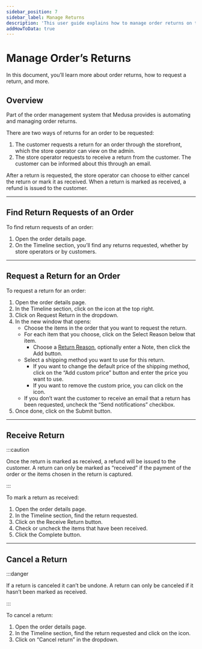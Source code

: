 ```yaml
---
sidebar_position: 7
sidebar_label: Manage Returns
description: 'This user guide explains how to manage order returns on the Medusa Admin. Learn how to request a return for an order, mark a return as received, and cancel a return.'
addHowToData: true
---
```



# Manage Order’s Returns

In this document, you’ll learn more about order returns, how to request a return, and more.

## Overview

Part of the order management system that Medusa provides is automating and managing order returns.

There are two ways of returns for an order to be requested:

1. The customer requests a return for an order through the storefront, which the store operator can view on the admin.
2. The store operator requests to receive a return from the customer. The customer can be informed about this through an email.

After a return is requested, the store operator can choose to either cancel the return or mark it as received. When a return is marked as received, a refund is issued to the customer.

---

## Find Return Requests of an Order

To find return requests of an order:

1. Open the order details page.
2. On the Timeline section, you’ll find any returns requested, whether by store operators or by customers.

---

## Request a Return for an Order

To request a return for an order:

1. Open the order details page.
2. In the Timeline section, click on the <UiIcon lightIcon="https://res.cloudinary.com/dza7lstvk/image/upload/v1667999308/Medusa%20Docs/UI%20Icons/1ordBC6_ssysel.png" darkIcon="https://res.cloudinary.com/dza7lstvk/image/upload/v1667999326/Medusa%20Docs/UI%20Icons/dSwWYBH_stzgoi.png" alt="three dots" /> icon at the top right.
3. Click on Request Return in the dropdown.
4. In the new window that opens:
    - Choose the items in the order that you want to request the return.
    - For each item that you choose, click on the Select Reason below that item.
        - Choose a [Return Reason](../settings/return-reasons.mdx#add-return-reason), optionally enter a Note, then click the Add button.
    - Select a shipping method you want to use for this return.
        - If you want to change the default price of the shipping method, click on the “Add custom price” button and enter the price you want to use.
        - If you want to remove the custom price, you can click on the <UiIcon lightIcon="https://res.cloudinary.com/dza7lstvk/image/upload/v1667999273/Medusa%20Docs/UI%20Icons/7hztVhj_mj6mxu.png" darkIcon="https://res.cloudinary.com/dza7lstvk/image/upload/v1667999290/Medusa%20Docs/UI%20Icons/1yp4PNt_vzwnhf.png" alt="trash" /> icon.
    - If you don’t want the customer to receive an email that a return has been requested, uncheck the “Send notifications” checkbox.
5. Once done, click on the Submit button.

---

## Receive Return

:::caution

Once the return is marked as received, a refund will be issued to the customer. A return can only be marked as “received” if the payment of the order or the items chosen in the return is captured.

:::

To mark a return as received:

1. Open the order details page.
2. In the Timeline section, find the return requested.
3. Click on the Receive Return button.
4. Check or uncheck the items that have been received.
5. Click the Complete button.

---

## Cancel a Return

:::danger

If a return is canceled it can’t be undone. A return can only be canceled if it hasn’t been marked as received.

:::

To cancel a return:

1. Open the order details page.
2. In the Timeline section, find the return requested and click on the <UiIcon lightIcon="https://res.cloudinary.com/dza7lstvk/image/upload/v1667999308/Medusa%20Docs/UI%20Icons/1ordBC6_ssysel.png" darkIcon="https://res.cloudinary.com/dza7lstvk/image/upload/v1667999326/Medusa%20Docs/UI%20Icons/dSwWYBH_stzgoi.png" alt="three dots" /> icon.
3. Click on “Cancel return” in the dropdown.
